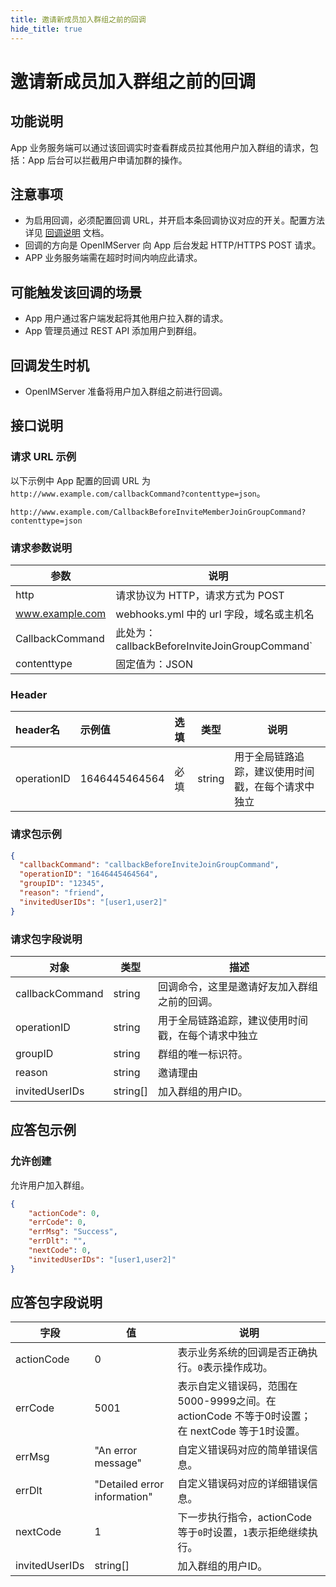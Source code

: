 ```yaml
---
title: 邀请新成员加入群组之前的回调
hide_title: true
---
```



# 邀请新成员加入群组之前的回调

## 功能说明
App 业务服务端可以通过该回调实时查看群成员拉其他用户加入群组的请求，包括：App 后台可以拦截用户申请加群的操作。

## 注意事项
- 为启用回调，必须配置回调 URL，并开启本条回调协议对应的开关。配置方法详见 [回调说明](../introduction) 文档。
- 回调的方向是 OpenIMServer 向 App 后台发起 HTTP/HTTPS POST 请求。
- APP 业务服务端需在超时时间内响应此请求。


## 可能触发该回调的场景
- App 用户通过客户端发起将其他用户拉入群的请求。
- App 管理员通过 REST API 添加用户到群组。

## 回调发生时机
- OpenIMServer 准备将用户加入群组之前进行回调。

## 接口说明

### 请求 URL 示例
以下示例中 App 配置的回调 URL 为 `http://www.example.com/callbackCommand?contenttype=json`。
```plaintext
http://www.example.com/CallbackBeforeInviteMemberJoinGroupCommand?contenttype=json
```

### 请求参数说明

| 参数            | 说明                                              |
| --------------- | ------------------------------------------------- |
| http            | 请求协议为 HTTP，请求方式为 POST                  |
| www.example.com | webhooks.yml 中的 url 字段，域名或主机名 |
| CallbackCommand | 此处为：callbackBeforeInviteJoinGroupCommand`     |
| contenttype     | 固定值为：JSON                                    |

### Header
| header名     | 示例值           | 选填  | 类型     | 说明                  |
|:------------|:--------------|:----|--------|---------------------|
| operationID | 1646445464564 | 必填  | string | 用于全局链路追踪，建议使用时间戳，在每个请求中独立 |

### 请求包示例

```json
{
  "callbackCommand": "callbackBeforeInviteJoinGroupCommand",
  "operationID": "1646445464564",
  "groupID": "12345",
  "reason": "friend",
  "invitedUserIDs": "[user1,user2]"
}
```


### 请求包字段说明

| 对象                     | 类型   | 描述                                                    |
|-------------------------|--------|----------------------------------------------------------------|
| callbackCommand         | string | 回调命令，这里是邀请好友加入群组之前的回调。                             |
| operationID | string | 用于全局链路追踪，建议使用时间戳，在每个请求中独立 |
| groupID                 | string | 群组的唯一标识符。                                               |
| reason | string | 邀请理由 |
| invitedUserIDs                  | string[] | 加入群组的用户ID。                                             |

## 应答包示例

### 允许创建
允许用户加入群组。

```json
{
    "actionCode": 0,
    "errCode": 0,
    "errMsg": "Success",
    "errDlt": "",
    "nextCode": 0,
    "invitedUserIDs": "[user1,user2]"
}

```

## 应答包字段说明

| 字段         | 值                           | 说明                                       |
|-------------|------------------------------|------------------------------------------|
| actionCode  | 0                            | 表示业务系统的回调是否正确执行。`0`表示操作成功。     |
| errCode     | 5001                        | 表示自定义错误码，范围在5000-9999之间。在 actionCode 不等于0时设置；在 nextCode 等于1时设置。|
| errMsg      | "An error message"           | 自定义错误码对应的简单错误信息。|
| errDlt      | "Detailed error information" | 自定义错误码对应的详细错误信息。|
| nextCode    | 1                            | 下一步执行指令，actionCode等于`0`时设置，`1`表示拒绝继续执行。|
| invitedUserIDs                  | string[] | 加入群组的用户ID。                                             |



